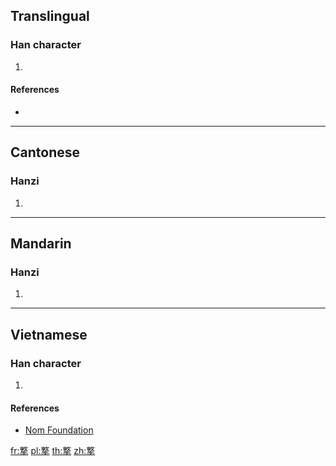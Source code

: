 ==Translingual==

===Han character===
{{Han char|rn=64|rad=手|as=12|sn=16|four=08504|canj=XYKQ,YKQ|ids=⿱敦手}}

# {{defn|Han|sort=手12}}

====References====
* {{Han ref|kx=0453.240|dkj=12680|dj=0803.070|hdz=31952.070|uh=6489|ud=25737|bh=E9AA|bd=59818}}

----

==Cantonese==

===Hanzi===
{{yue-hanzi|jyut=[[dan3]], [[doe1]]|y=dan3, deu1}}

# {{defn|lang=yue|sort=手12}}

----

==Mandarin==

===Hanzi===
{{cmn-hanzi|pin=[[dūn]] ([[dun1]])|wg=tun<sup>1</sup>}}

# {{defn|lang=cmn|sort=手12}}

----

==Vietnamese==

===Han character===
{{vi-hantu|rs=手12|đôn}}

# {{defn|lang=vi|sort=手12}}

====References====
* [http://nomfoundation.org/common/nom_details.php?codepoint=6489 Nom Foundation]

[[fr:撉]]
[[pl:撉]]
[[th:撉]]
[[zh:撉]]